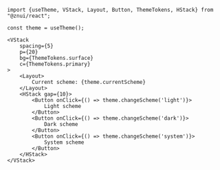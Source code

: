 ```tsx
import {useTheme, VStack, Layout, Button, ThemeTokens, HStack} from "@znui/react";

const theme = useTheme();

<VStack
    spacing={5}
    p={20}
    bg={ThemeTokens.surface}
    c={ThemeTokens.primary}
>
    <Layout>
        Current scheme: {theme.currentScheme}
    </Layout>
    <HStack gap={10}>
        <Button onClick={() => theme.changeScheme('light')}>
            Light scheme
        </Button>
        <Button onClick={() => theme.changeScheme('dark')}>
            Dark scheme
        </Button>
        <Button onClick={() => theme.changeScheme('system')}>
            System scheme
        </Button>
    </HStack>
</VStack>
```
